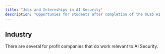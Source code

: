 ```yaml
---
title: "Jobs and Internships in AI Security"
description: "Opportunies for students after completion of the XLab AI Security Guide"
---
```


## Industry

There are several for profit companies that do work relevant to AI Security.

<OrganizationCard
  name="Goodfire"
  description="Goodfire is a for-profit research company that seeks to advance the field of mechanistic interpretability. This work is relevant to AI Security because some researchers believe that the key to better security is a deeper understanding of how models work."
  websiteUrl="https://goodfire.ai"
  lightLogoPath="/images/organizations/goodfire-light.png"
  darkLogoPath="/images/organizations/goodfire-dark.png"
/>
